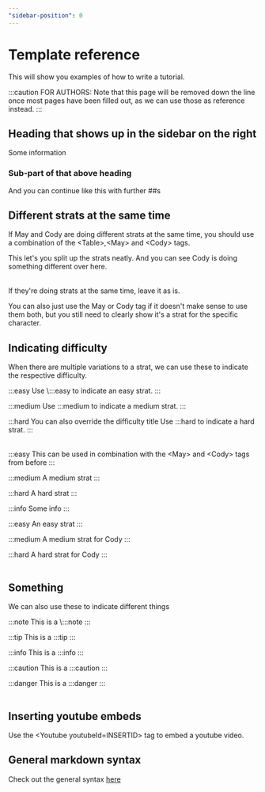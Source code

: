 ```yaml
---
"sidebar-position": 0
---
```



# Template reference
This will show you examples of how to write a tutorial.

:::caution FOR AUTHORS:
Note that this page will be removed down the line once most pages have been filled out, as we can use those as reference instead.
:::

## Heading that shows up in the sidebar on the right
Some information

### Sub-part of that above heading
And you can continue like this with further \##s 

## Different strats at the same time
If May and Cody are doing different strats at the same time, you should use a combination of the \<Table>,\<May> and \<Cody> tags.

<Table> 
<May>
This let's you split up the strats neatly.
</May>
<Cody>
And you can see Cody is doing something different over here.
</Cody>
</Table>

If they're doing strats at the same time, leave it as is.

<May>
You can also just use the May or Cody tag if it doesn't make sense to use them both, but you still need to clearly show it's a strat for the specific character.
</May>


## Indicating difficulty

When there are multiple variations to a strat, we can use these to indicate the respective difficulty.

<Table>
:::easy
Use \:::easy to indicate an easy strat.
:::

:::medium
Use \:::medium to indicate a medium strat.
:::

:::hard You can also override the difficulty title
Use \:::hard to indicate a hard strat.
:::
</Table>

<Table>
<May>

:::easy
This can be used in combination with the \<May> and \<Cody> tags from before
:::

:::medium
A medium strat
:::

:::hard
A hard strat
:::

:::info
Some info
:::

</May>
<Cody>

:::easy
An easy strat
:::

:::medium
A medium strat for Cody
:::

:::hard
A hard strat for Cody
:::

</Cody>
</Table>

## Something

We can also use these to indicate different things

<Table>
:::note
This is a \:::note
:::

:::tip
This is a \:::tip
:::

:::info
This is a \:::info
:::

:::caution
This is a \:::caution
:::

:::danger
This is a \:::danger
:::
</Table>






## Inserting youtube embeds

Use the \<Youtube youtubeId=INSERTID> tag to embed a youtube video.

<YouTube youTubeId="_qoJjQynwMU"/>

## General markdown syntax

Check out the general syntax [here](https://www.markdownguide.org/basic-syntax/)